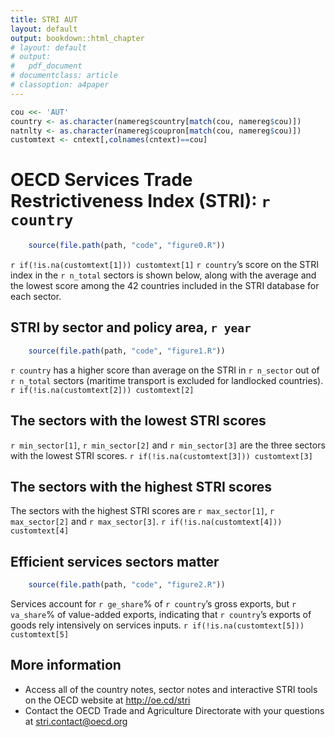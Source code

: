 ---
title: STRI AUT
layout: default
output: bookdown::html_chapter
# layout: default
# output:
#   pdf_document
# documentclass: article
# classoption: a4paper
---

```{r preamble, echo = FALSE}
cou <<- 'AUT'
country <- as.character(namereg$country[match(cou, namereg$cou)])
natnlty <- as.character(namereg$coupron[match(cou, namereg$cou)])
customtext <- cntext[,colnames(cntext)==cou]
```

# OECD Services Trade Restrictiveness Index (STRI): `r country`

```{r fig0, echo=FALSE, message=FALSE}
	source(file.path(path, "code", "figure0.R"))
```

`r if(!is.na(customtext[1])) customtext[1]`
`r country`'s score on the STRI index in the `r n_total` sectors is shown below, along with the average and the lowest score among the 42 countries included in the STRI database for each sector.

## STRI by sector and policy area, `r year`
```{r fig1, fig.path="figures/report_stri/AUT/", fig.height=9, fig.width=10, echo=FALSE, message=FALSE}
	source(file.path(path, "code", "figure1.R"))
```

`r country` has a higher score than average on the STRI in `r n_sector` out of `r n_total` sectors (maritime transport is excluded for landlocked countries).
`r if(!is.na(customtext[2])) customtext[2]`

## The sectors with the lowest STRI scores

`r min_sector[1]`, `r min_sector[2]` and `r min_sector[3]` are the three sectors with the lowest STRI scores.
`r if(!is.na(customtext[3])) customtext[3]`

## The sectors with the highest STRI scores

The sectors with the highest STRI scores are `r max_sector[1]`, `r max_sector[2]` and `r max_sector[3]`.
`r if(!is.na(customtext[4])) customtext[4]`

## Efficient services sectors matter
```{r fig2, fig.path="figures/report_stri/AUT/", fig.height=5, fig.width=10, echo=FALSE, message=FALSE}
	source(file.path(path, "code", "figure2.R"))
```

Services account for `r ge_share`% of `r country`'s gross exports, but `r va_share`% of value-added exports, indicating that `r country`'s exports of goods rely intensively on services inputs.
`r if(!is.na(customtext[5])) customtext[5]`

## More information

- Access all of the country notes, sector notes and interactive STRI tools on the OECD website at [http://oe.cd/stri](http://oe.cd/stri)
- Contact the OECD Trade and Agriculture Directorate with your questions at [stri.contact@oecd.org](mailto:stri.contact@oecd.org)
